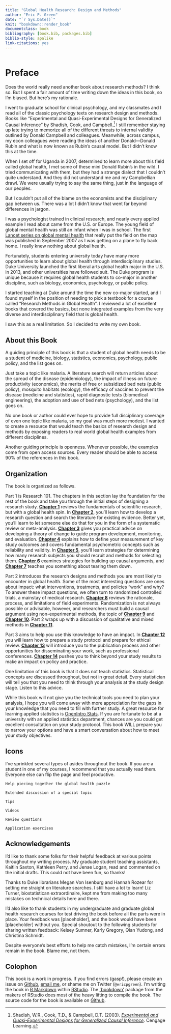 ```yaml
--- 
title: "Global Health Research: Design and Methods"
author: "Eric P. Green"
date: "`r Sys.Date()`"
knit: "bookdown::render_book"
documentclass: book
bibliography: [book.bib, packages.bib]
biblio-style: apalike
link-citations: yes
---
```


```r
  
```


# Preface{-}

Does the world really need another book about research methods? I think so. But I spent a fair amount of time writing down the ideas in this book, so I'm biased. But here's my rationale.

I went to graduate school for clinical psychology, and my classmates and I read all of the classic psychology texts on research design and methods. Books like "Experimental and Quasi-Experimental Designs for Generalized Causal Inference" by Shadish, Cook, and Campbell.[^scc] I still remember staying up late trying to memorize all of the different threats to internal validity outlined by Donald Campbell and colleagues. Meanwhile, across campus, my econ colleagues were reading the ideas of another Donald—Donald Rubin and what is now known as Rubin's causal model. But I didn't know this at the time.

When I set off for Uganda in 2007, determined to learn more about this field called global health, I met some of these mini Donald Rubin's in the wild. I tried communicating with them, but they had a strange dialect that I couldn't quite understand. And they did not understand me and my Campbellian drawl. We were usually trying to say the same thing, just in the language of our peoples.

But I couldn't put all of the blame on the economists and the disciplinary gap between us. There was a lot I didn't know that went far beyond differences in jargon. 

I was a psychologist trained in clinical research, and nearly every applied example I read about came from the U.S. or Europe. The young field of global mental health was still an infant when I was in school. The first <a href="http://www.thelancet.com/series/global-mental-health" target="_blank">Lancet series on global mental health</a> that really put the field on the map was published in September 2007 as I was getting on a plane to fly back home. I really knew nothing about global health.

Fortunately, students entering university today have many more opportunities to learn about global health through interdisciplinary studies. Duke University launched the first liberal arts global health major in the U.S. in 2013, and other universities have followed suit. The Duke program is unique because it requires global health students to co-major in another discipline, such as biology, economics, psychology, or public policy.

I started teaching at Duke around the time the new co-major started, and I found myself in the position of needing to pick a textbook for a course called "Research Methods in Global Health". I reviewed a lot of excellent books that covered the basics, but none integrated examples from the very diverse and interdisciplinary field that is global health.

I saw this as a real limitation. So I decided to write my own book.

## About this Book{-}

A guiding principle of this book is that a student of global health needs to be a student of medicine, biology, statistics, economics, psychology, public policy, and the list goes on. 

Just take a topic like malaria. A literature search will return articles about the spread of the disease (epidemiology), the impact of illness on future productivity (economics), the merits of free or subsidized bed nets (public policy), mosquito habitats (ecology), the efficacy of vaccines to prevent the disease (medicine and statistics), rapid diagnostic tests (biomedical engineering), the adoption and use of bed nets (psychology), and the list goes on.

No one book or author could ever hope to provide full disciplinary coverage of even one topic like malaria, so my goal was much more modest. I wanted to create a resource that would teach the basics of research design and methods by exposing readers to real world global health examples from different disciplines.

Another guiding principle is openness. Whenever possible, the examples come from open access sources. Every reader should be able to access 90% of the references in this book.

## Organization{-}

The book is organized as follows. 

Part 1 is Research 101. The chapters in this section lay the foundation for the rest of the book and take you through the initial steps of designing a research study. **[Chapter 1](#science)** reviews the fundamentals of scientific research, but with a global health spin. In **[Chapter 2](#literature)**, you'll learn how to develop a research question and search the literature for existing evidence. Better yet, you'll learn to let someone else do that for you in the form of a systematic review or meta-analysis. **[Chapter 3](#logic)** gives you practical advice on developing a theory of change to guide program development, monitoring, and evaluation. **[Chapter 4](#measurement)** explains how to define your measurement of key study outcomes and covers fundamental psychometric concepts such as reliability and validity. In **[Chapter 5](#sampling)**, you'll learn strategies for determining how many research subjects you should recruit and methods for selecting them. **[Chapter 6](#causeeffect)** examines strategies for building up causal arguments, and **[Chapter 7](#critical)** teaches you something about tearing them down.

Part 2 introduces the research designs and methods you are most likely to encounter in global health. Some of the most interesting questions are ones about impact: what interventions, treatments, and policies "work" and why? To answer these impact questions, we often turn to randomized controlled trials, a mainstay of medical research. **[Chapter 8](#experimental)** reviews the rationale, process, and limitations of field experiments. Randomization is not always possible or advisable, however, and researchers must build a causal argument using non-experimental methods, the topic of **[Chapter 9](#quasi)** and **[Chapter 10](#observational)**. Part 2 wraps up with a discussion of qualitative and mixed methods in **[Chapter 11](#qualmixed)**.

Part 3 aims to help you use this knowledge to have an impact. In **[Chapter 12](#protocol)** you will learn how to prepare a study protocol and prepare for ethical review. **[Chapter 13](#sharing)** will introduce you to the publication process and other opportunities for disseminating your work, such as professional conferences. **[Chapter 14](#impact)** pushes you to think beyond your study results to make an impact on policy and practice.

One limitation of this book is that it does not teach statistics. Statistical concepts are discussed throughout, but not in great detail. Every statistician will tell you that you need to think through your analysis at the study design stage. Listen to this advice.

While this book will not give you the technical tools you need to plan your analysis, I hope you will come away with more appreciation for the gaps in your knowledge that you need to fill with further study. A great resource for learning applied statistics is [OpenIntro Stats](https://www.openintro.org/stat/). If you are fortunate to be at a university with an applied statistics department, chances are you could get excellent consultation on your study protocol. This book WILL prepare you to narrow your options and have a smart conversation about how to meet your study objectives.

## Icons {-}

I’ve sprinkled several types of asides throughout the book. If you are a student in one of my courses, I recommend that you actually read them. Everyone else can flip the page and feel productive.

```block
Help piecing together the global health puzzle
```

```block
Extended discussion of a special topic
```

```block
Tips
```

```block
Videos
```

```block
Review questions
```

```block
Application exercises
```

## Acknowledgements{-}

I'd like to thank some folks for their helpful feedback at various points throughout my writing process. My graduate student teaching assistants, Kaitlin Saxton, Kathleen Perry, and Jenae Logan, read and commented on the initial drafts. This could not have been fun, so thanks!

Thanks to Duke librarians Megan Von Isenburg and Hannah Rozear for setting me straight on literature searches. I still have a lot to learn! Liz Turner, biostatistican extraordinaire, kept me from making too many mistakes on technical details here and there.

I'd also like to thank students in my undergraduate and graduate global health research courses for test driving the book before all the parts were in place. Your feedback was [placeholder], and the book would have been [placeholder] without you. Special shoutout to the following students for sharing written feedback: Kelsey Sumner, Karly Gregory, Qian Yudong, and Christina Schmidt.

Despite everyone's best efforts to help me catch mistakes, I'm certain errors remain in the book. Blame me, not them.

## Colophon{-}

This book is a work in progress. If you find errors (gasp!), please create an issue on [Github](https://github.com/ericpgreen/GHR), [email me](eric.green@duke.edu), or shame me on Twitter (`@ericpgreen`). I'm writing the book in [R Markdown](http://rmarkdown.rstudio.com/) within [RStudio](https://www.rstudio.com/). The [`bookdown'](https://github.com/rstudio/bookdown) package from the makers of RStudio does most of the heavy lifting to compile the book. The source code for the book is available on [Github](https://github.com/ericpgreen/GHR).


[^scc]: Shadish, W.R., Cook, T.D., & Campbell, D.T. (2003). [*Experimental and Quasi-Experimental Designs for Generalized Causal Inference*](http://amzn.to/1E8UYIG). Cengage Learning.

[^kazdin]: Kazdin, A. (2001). [*Methodological Issues & Strategies in Clinical Research*](http://amzn.to/1h2esUR). American Psychological Association.
